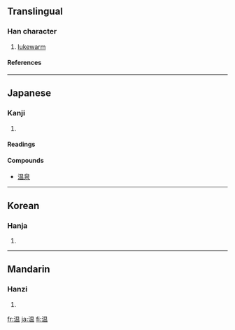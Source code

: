 {{see|溫}}

==Translingual==
===Han character===
{{Han char|rn=85|rad=水|as=09|sn=12|four=|canj=水日月廿 (EABT)}}
# [[lukewarm]]
====References====
{{Han ref|kx=0634.100|dkj=17774|dj=1041.070|hdz=31675.040|uh=6E29|ud=28201}}

----
==Japanese==
===Kanji===
{{ja-kanji|grade=3|rs=水09}}
# {{defn|Japanese}} 
====Readings====
{{ja-readings|on=[[おん]] (on), [[うん]] (un)|kun=[[あたたか]] (atataka), [[あたためる]] (atatameru)}}
====Compounds====
{{top4}}
*[[温泉]]
{{mid4}}
{{mid4}}
{{mid4}}
{{bottom}}
----

==Korean==
===Hanja===
{{ko-hanja|hangeul=온|eumhun=|rv=on|mr=on|y=on}}
# {{defn|Korean}}

----
==Mandarin==
===Hanzi===
{{cmn-hanzi|tra=溫|pin=[[wēn]] (wen1), [[yùn]] (yun4)|wg=wen<sup>1</sup>, yün<sup>4</sup>}}
# {{defn|Mandarin}}

[[fr:温]]
[[ja:温]]
[[fi:温]]